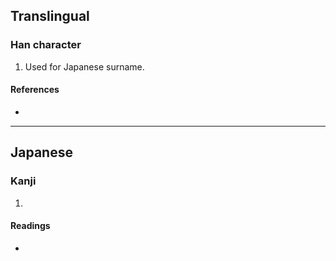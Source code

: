 {{character info/new}}
==Translingual==

===Han character===
{{Han char|rn=57|rad=弓|as=11|sn=14|four=|canj=NTBH|ids=⿰弓剪}}

# Used for Japanese surname.

====References====
* {{Han ref|kx=0360.381|hdz=21001.261|uh=5F45|ud=24389}}

----

==Japanese==

===Kanji===
{{ja-kanji|grade=|rs=弓11}}

# {{defn|lang=ja|sort=弓11}}

====Readings====
* {{ja-readings|on=|kun=[[なぎ]] (nagi)}}